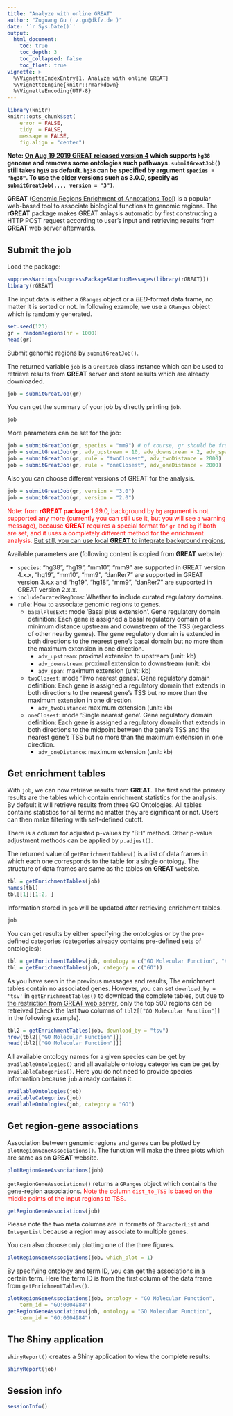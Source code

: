 ```yaml
---
title: "Analyze with online GREAT"
author: "Zuguang Gu ( z.gu@dkfz.de )"
date: '`r Sys.Date()`'
output:
  html_document:
    toc: true
    toc_depth: 3
    toc_collapsed: false
    toc_float: true
vignette: >
  %\VignetteIndexEntry{1. Analyze with online GREAT}
  %\VignetteEngine{knitr::rmarkdown}
  %\VignetteEncoding{UTF-8}
---
```


```r
library(knitr)
knitr::opts_chunk$set(
    error = FALSE,
    tidy  = FALSE,
    message = FALSE,
    fig.align = "center")
```

**Note: [On Aug 19 2019 GREAT released version 4](http://great.stanford.edu/help/display/GREAT/Version+History) which supports `hg38` genome and removes some ontologies such pathways. `submitGreatJob()` still
takes `hg19` as default. `hg38` can be specified by argument `species = "hg38"`.
To use the older versions such as 3.0.0, specify as `submitGreatJob(..., version = "3")`.**

**GREAT** ([Genomic Regions Enrichment of Annotations Tool](http://great.stanford.edu)) is a popular 
web-based tool to associate biological functions to genomic regions. 
The **rGREAT** package makes GREAT anlaysis automatic by first constructing a HTTP POST request 
according to user's input and retrieving results from **GREAT** web server afterwards.

## Submit the job

Load the package:

```r
suppressWarnings(suppressPackageStartupMessages(library(rGREAT)))
library(rGREAT)
```

The input data is either a `GRanges` object or a _BED_-format data frame, no matter it is sorted or not.
In following example, we use a `GRanges` object which is randomly generated.

```r
set.seed(123)
gr = randomRegions(nr = 1000)
head(gr)
```

Submit genomic regions by `submitGreatJob()`.

The returned variable `job` is a `GreatJob` class instance which can be used to retrieve results from
**GREAT** server and store results which are already downloaded.

```r
job = submitGreatJob(gr)
```

You can get the summary of your job by directly printing `job`.

```r
job
```

More parameters can be set for the job:

```r
job = submitGreatJob(gr, species = "mm9") # of course, gr should be from mm9
job = submitGreatJob(gr, adv_upstream = 10, adv_downstream = 2, adv_span = 2000)
job = submitGreatJob(gr, rule = "twoClosest", adv_twoDistance = 2000)
job = submitGreatJob(gr, rule = "oneClosest", adv_oneDistance = 2000)
```

Also you can choose different versions of GREAT for the analysis.

```r
job = submitGreatJob(gr, version = "3.0")
job = submitGreatJob(gr, version = "2.0")
```

<p style='color:red'>Note: from <b>rGREAT package</b> 1.99.0, background by `bg`
argument is not supported any more (currently you can still use it, but you will see a warning message), because <b>GREAT</b> requires a special format
for <code>gr</code> and <code>bg</code> if both are set, and it uses a completely different method
for the enrichment analysis. <a href="local-GREAT.html#Set_background_regions">But still, you can use local <b>GREAT</b> to integrate background regions.</a></p>

Available parameters are (following content is copied from **GREAT** website):

- `species`:  "hg38", "hg19", "mm10", "mm9" are supported in GREAT version 4.x.x, "hg19", "mm10", "mm9", "danRer7" are supported in GREAT version 3.x.x and "hg19", "hg18", "mm9", "danRer7" are supported in GREAT version 2.x.x.
- `includeCuratedRegDoms`: Whether to include curated regulatory domains.
- `rule`: How to associate genomic regions to genes.
    * `basalPlusExt`: mode 'Basal plus extension'. Gene regulatory domain definition: Each gene is assigned a basal regulatory domain of a minimum distance upstream and downstream of the TSS (regardless of other nearby genes). The gene regulatory domain is extended in both directions to the nearest gene's basal domain but no more than the maximum extension in one direction.
        + `adv_upstream`: proximal extension to upstream (unit: kb)
        + `adv_downstream`: proximal extension to downstream (unit: kb)
        + `adv_span`: maximum extension (unit: kb)
    * `twoClosest`: mode 'Two nearest genes'. Gene regulatory domain definition: Each gene is assigned a regulatory domain that extends in both directions to the nearest gene's TSS but no more than the maximum extension in one direction.
        + `adv_twoDistance`: maximum extension (unit: kb)
    * `oneClosest`: mode 'Single nearest gene'. Gene regulatory domain definition: Each gene is assigned a regulatory domain that extends in both directions to the midpoint between the gene's TSS and the nearest gene's TSS but no more than the maximum extension in one direction.
        + `adv_oneDistance`: maximum extension (unit: kb)

## Get enrichment tables

With `job`, we can now retrieve results from **GREAT**. The first and the primary results are
the tables which contain enrichment statistics for the analysis. By default it will retrieve 
results from three GO Ontologies. All tables contains statistics 
for all terms no matter they are significant or not. Users can then make filtering with self-defined cutoff.

There is a column for adjusted p-values by "BH" method. Other p-value adjustment methods can be applied by `p.adjust()`.

The returned value of `getEnrichmentTables()` is a list of data frames in which each one corresponds
to the table for a single ontology. The structure of data frames are same as the tables on **GREAT** website.

```r
tbl = getEnrichmentTables(job)
names(tbl)
tbl[[1]][1:2, ]
```

Information stored in `job` will be updated after retrieving enrichment tables.

```r
job
```

You can get results by either specifying the ontologies or by the pre-defined categories 
(categories already contains pre-defined sets of ontologies):

```r
tbl = getEnrichmentTables(job, ontology = c("GO Molecular Function", "Human Phenotype"))
tbl = getEnrichmentTables(job, category = c("GO"))
```

As you have seen in the previous messages and results, The enrichment tables contain no associated genes. 
However, you can set `download_by = 'tsv'` in `getEnrichmentTables()` to download the complete
tables, but due to [the restriction from GREAT web server](https://great-help.atlassian.net/wiki/spaces/GREAT/pages/655401/Export#Export-GlobalExport), only the top 500 regions can be retreived (check the last two columns of `tbl2[["GO Molecular Function"]]` in the following example).

```r
tbl2 = getEnrichmentTables(job, download_by = "tsv")
nrow(tbl2[["GO Molecular Function"]])
head(tbl2[["GO Molecular Function"]])
```

All available ontology names for a given species can be get by `availableOntologies()` 
and all available ontology categories can be get by `availableCategories()`. Here you do not
need to provide species information because `job` already contains it.

```r
availableOntologies(job)
availableCategories(job)
availableOntologies(job, category = "GO")
```

## Get region-gene associations

Association between genomic regions and genes can be plotted by `plotRegionGeneAssociations()`.
The function will make the three plots which are same as on **GREAT** website.

```r
plotRegionGeneAssociations(job)
```

`getRegionGeneAssociations()` returns a `GRanges` 
object which contains the gene-region associations. <span style="color:red;">Note the column `dist_to_TSS`
is based on the middle points of the input regions to TSS.</span>


```r
getRegionGeneAssociations(job)
```

Please note the two meta columns are in formats of `CharacterList`
and `IntegerList` because a region may associate to multiple genes.

You can also choose only plotting one of the three figures.

```r
plotRegionGeneAssociations(job, which_plot = 1)
```

By specifying ontology and term ID, you can get the associations in a certain term.
Here the term ID is from the first column of the data frame from 
`getEnrichmentTables()`.

```r
plotRegionGeneAssociations(job, ontology = "GO Molecular Function",
    term_id = "GO:0004984")
getRegionGeneAssociations(job, ontology = "GO Molecular Function",
    term_id = "GO:0004984")
```

## The Shiny application

`shinyReport()` creates a Shiny application to view the complete results:

```r
shinyReport(job)
```

## Session info

```r
sessionInfo()
```

